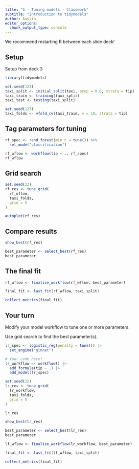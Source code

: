 ```yaml
---
title: "5 - Tuning models - Classwork"
subtitle: "Introduction to tidymodels"
author: Austin
editor_options: 
  chunk_output_type: console
---
```


We recommend restarting R between each slide deck!

## Setup

Setup from deck 3

```r
library(tidymodels)

set.seed(123)
taxi_split <- initial_split(taxi, prop = 0.8, strata = tip)
taxi_train <- training(taxi_split)
taxi_test <- testing(taxi_split)

set.seed(123)
taxi_folds <- vfold_cv(taxi_train, v = 10, strata = tip)
```

## Tag parameters for tuning

```r
rf_spec <- rand_forest(min_n = tune()) %>% 
  set_mode("classification")

rf_wflow <- workflow(tip ~ ., rf_spec)
rf_wflow
```

## Grid search

```r
set.seed(22)
rf_res <- tune_grid(
  rf_wflow,
  taxi_folds,
  grid = 5
)

autoplot(rf_res)
```

## Compare results

```r
show_best(rf_res)

best_parameter <- select_best(rf_res)
best_parameter
```

## The final fit

```r
rf_wflow <- finalize_workflow(rf_wflow, best_parameter)

final_fit <- last_fit(rf_wflow, taxi_split) 

collect_metrics(final_fit)
```

## Your turn

Modify your model workflow to tune one or more parameters.

Use grid search to find the best parameter(s).

```r
lr_spec <- logistic_reg(penalty = tune()) |> 
  set_engine("glmnet")

# Your code here!
lr_workflow <- workflow() |> 
  add_formula(tip ~ .) |> 
  add_model(lr_spec)

set.seed(22)
lr_res <- tune_grid(
  lr_workflow,
  taxi_folds,
  grid = 5
)

lr_res

show_best(lr_res)

best_parameter <- select_best(lr_res)
best_parameter

lf_wflow <- finalize_workflow(lr_workflow, best_parameter)

final_fit <- last_fit(lf_wflow, taxi_split) 

collect_metrics(final_fit)
```
